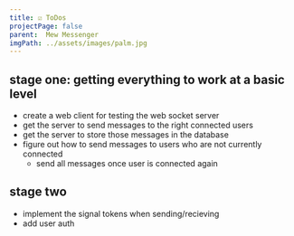 ```yaml
---
title: ☑️ ToDos
projectPage: false
parent:  Mew Messenger
imgPath: ../assets/images/palm.jpg
---
```


## stage one: getting everything to work at a basic level
- create a web client for testing the web socket server
- get the server to send messages to the right connected users
- get the server to store those messages in the database
- figure out how to send messages to users who are not currently connected
  - send all messages once user is connected again

## stage two
- implement the signal tokens when sending/recieving
- add user auth
